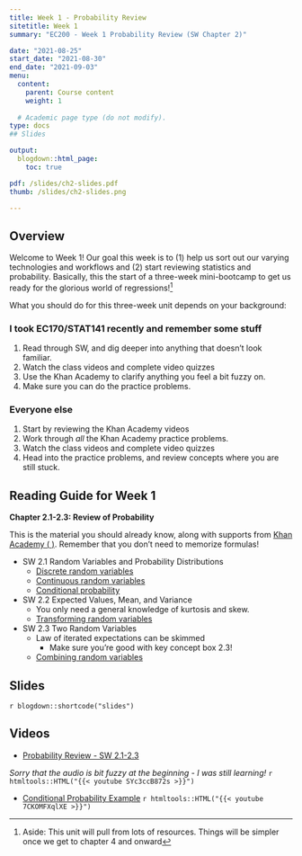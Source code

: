 ```yaml
---
title: Week 1 - Probability Review
sitetitle: Week 1
summary: "EC200 - Week 1 Probability Review (SW Chapter 2)"

date: "2021-08-25"
start_date: "2021-08-30"
end_date: "2021-09-03"
menu:
  content:
    parent: Course content
    weight: 1
  
  # Academic page type (do not modify).
type: docs
## Slides

output:
  blogdown::html_page:
    toc: true

pdf: /slides/ch2-slides.pdf
thumb: /slides/ch2-slides.png

---
```



## Overview

Welcome to Week 1! Our goal this week is to (1) help us sort out our varying technologies and workflows and (2) start reviewing statistics and probability. Basically, this the start of a three-week mini-bootcamp to get us ready for the glorious world of regressions!^[Aside: This unit will pull from lots of resources. Things will be simpler once we get to chapter 4 and onward]


What you should do for this three-week unit depends on your background:

### I took EC170/STAT141 recently and remember some stuff
1. Read through SW, and dig deeper into anything that doesn't look familiar. 
2. Watch the class videos and complete video quizzes
3. Use the Khan Academy to clarify anything you feel a bit fuzzy on. 
4. Make sure you can do the practice problems. 


### Everyone else
1. Start by reviewing the Khan Academy videos 
2. Work through *all* the Khan Academy practice problems. 
3. Watch the class videos  and complete video quizzes
4. Head into the practice problems, and review concepts where you are still stuck.


## Reading Guide for Week 1

**Chapter 2.1-2.3: Review of Probability**

This is the material you should already know,  along with supports from [Khan Academy (<i class="fas fa-tv"> </i>)](https://www.khanacademy.org/math/ap-statistics/). Remember that you don't need to memorize formulas! 


- SW 2.1 Random Variables and Probability Distributions 
  - [<i class="fas fa-tv"> </i> Discrete random variables](https://www.khanacademy.org/math/ap-statistics/random-variables-ap#discrete-random-variables)
  - [<i class="fas fa-tv"> </i> Continuous random variables](https://www.khanacademy.org/math/ap-statistics/random-variables-ap#continuous-random-variables)
   - [<i class="fas fa-tv"> </i> Conditional probability](https://www.khanacademy.org/math/ap-statistics/probability-ap#stats-conditional-probability)
- SW 2.2 Expected Values, Mean, and Variance 
  - You only need a general knowledge of kurtosis and skew. 
  - [<i class="fas fa-tv"> </i> Transforming random variables](https://www.khanacademy.org/math/ap-statistics/random-variables-ap/transforming-random-variables/v/impact-of-scaling-and-shifting-random-variables)
- SW 2.3 Two Random Variables 
  - Law of iterated expectations can be skimmed 
	- Make sure you’re good with key concept box 2.3!
  - [<i class="fas fa-tv"> </i> Combining random variables](https://www.khanacademy.org/math/ap-statistics/random-variables-ap#combining-random-variables)


    
## Slides

`r blogdown::shortcode("slides")`


## Videos

- [Probability Review - SW 2.1-2.3](https://youtu.be/SYc3ccB872s)

_Sorry that the audio is bit fuzzy at the beginning - I was still learning!_
`r htmltools::HTML("{{< youtube SYc3ccB872s >}}")`


- [Conditional Probability Example](https://youtu.be/7CKOMFXqlXE)
`r htmltools::HTML("{{< youtube 7CKOMFXqlXE >}}")`


